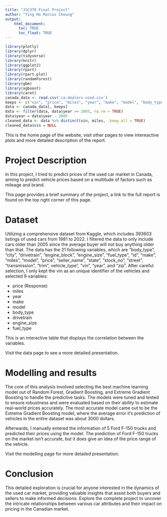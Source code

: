 ```yaml
---
title: "JSC370 Final Project"
author: "Ting Ho Marcus Cheung"
output: 
    html_document:
      toc: TRUE
      toc_float: TRUE
---
```


```r
library(plotly)
library(dplyr)
library(tidyverse)
library(knitr)
library(ggplot2)
library(rpart)
library(rpart.plot)
library(randomForest)
library(gbm)
library(xgboost)
library(caret)
canada_data <- read.csv('ca-dealers-used.csv')
keeps <- c("vin", "price", "miles", "year", "make", "model", "body_type", "drivetrain", "engine_size", "fuel_type")
data <- canada_data[, keeps]
data <- filter(data, data$year >= 2005, na.rm = TRUE)
data$year = data$year - 2005
cleaned_data <- data %>% distinct(vin, miles, .keep_all = TRUE)
cleaned_data$vin = NULL
```

This is the home page of the website, visit other pages to view intereactive plots and more detailed description of the report.

# Project Description
In this project, I tried to predict prices of the used car market in Canada, aiming to predict vehicle prices based on a multitude of factors such as mileage and brand.

This page provides a brief summary of the project, a link to the full report is found on the top right corner of this page.

# Dataset
Utilizing a comprehensive dataset from Kaggle, which includes 393603 listings of used cars from 1981 to 2022. I filtered the data to only include cars older than 2005 since the average buyer will not buy anything older than that. The data has the 21 following variables, which are "body_type", "city", "drivetrain", "engine_block", "engine_size", "fuel_type", "id", "make", "miles", "model", "price", "seller_name", "state", "stock_no", "street", "transmission", "trim", vehicle_type", "vin", "year", and "zip". After careful selection, I only kept the vin as an unique identifier of the vehicles and selected 9 variables:

* price (Response)
* miles
* year
* make
* model
* body_type
* drivetrain
* engine_size
* fuel_type

This is an interactive table that displays the correlation between the variables.

Visit the data page to see a more detailed presentation.

# Modelling and results

The core of this analysis involved selecting the best machine learning model out of Random Forest, Gradient Boosting, and Extreme Gradient Boosting to handle the predictive tasks. The models were tuned and tested to ensure robustness and were evaluated based on their ability to estimate real-world prices accurately. The most accurate model came out to be the Extreme Gradient Boosting model, where the average error it's prediction of vehicles in the entire dataset was about 3000 dollars.

Afterwards, I manually entered the information of 5 Ford F-150 trucks and predicted their prices using the model. The prediction of Ford F-150 trucks on the market isn't accurate, but it does give an idea of the price range of the vehicle.

Visit the modelling page for more detailed presentation.

# Conclusion

This detailed exploration is crucial for anyone interested in the dynamics of the used car market, providing valuable insights that assist both buyers and sellers to make informed decisions. Explore the complete project to uncover the intricate relationships between various car attributes and their impact on pricing in the Canadian market.